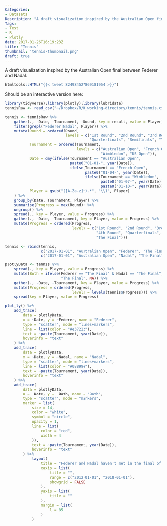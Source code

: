 ```yaml
---
Categories:
- Datasets
Description: "A draft visualization inspired by the Australian Open final between Federer and Nadal."
Tags:
- Test
- R
- Plotly
date: 2017-01-26T16:19:23Z
title: "Tennis"
thumbnail: 'tennis-thumbnail.png'
draft: true
---
```

 
A draft visualization inspired by the Australian Open final between Federer and Nadal.

```r
htmltools::HTML("{{< tweet 824984527869181954 >}}")
```

Should be an interactive version here:

```r
library(tidyverse);library(plotly);library(lubridate)
tennisRaw <- read_csv("~/Dropbox/R/R_working-directory/tennis/tennis.csv")

tennis <- tennisRaw %>%
    gather(., -Date, -Tournament, -Round, key = result, value = Player) %>%
    filter(grepl("Federer|Nadal", Player)) %>%
    mutate(Round = ordered(Round,
                           levels = c("1st Round", "2nd Round", "3rd Round", "4th Round",
                                      "Quarterfinals", "Semifinals", "The Final")),
           Tournament = ordered(Tournament,
                                levels = c("Australian Open", "French Open",
                                           "Wimbledon", "US Open")),
           Date = dmy(ifelse(Tournament == "Australian Open",
                             paste0("01-01-", year(Date)),
                             ifelse(Tournament == "French Open",
                                    paste0("01-04-", year(Date)),
                                    ifelse(Tournament == "Wimbledon",
                                           paste0("01-07-", year(Date)),
                                           paste0("01-10-", year(Date)))))),
           Player = gsub("([A-Za-z]+).*", "\\1", Player)
    ) %>%
    group_by(Date, Tournament, Player) %>%
    summarise(Progress = max(Round)) %>%
    ungroup() %>%
    spread(., key = Player, value = Progress) %>%
    gather(., -Date, -Tournament, key = Player, value = Progress) %>%
    mutate(Progress = ordered(Progress,
                              levels = c("1st Round", "2nd Round", "3rd Round",
                                         "4th Round", "Quarterfinals", "Semifinals",
                                         "The Final")))

tennis <- rbind(tennis,
                c("2017-01-01", "Australian Open", "Federer", "The Final"),
                c("2017-01-01", "Australian Open", "Nadal", "The Final"))

plotlyData <- tennis %>%
    spread(., key = Player, value = Progress) %>%
    mutate(Both = ifelse(Federer == "The Final" & Nadal == "The Final",
                         "The Final", NA)) %>%
    gather(., -Date, -Tournament, key = Player, value = Progress) %>%
    mutate(Progress = ordered(Progress,
                              levels = levels(tennis$Progress))) %>%
    spread(key = Player, value = Progress)

plot_ly() %>%
    add_trace(
        data = plotlyData,
        x = ~Date, y = ~Federer, name = "Federer",
        type = "scatter", mode = "lines+markers",
        line = list(color = "#e37222"),
        text = ~paste(Tournament, year(Date)),
        hoverinfo = "text"
    ) %>%
    add_trace(
        data = plotlyData,
        x = ~Date, y = ~Nadal, name = "Nadal",
        type = "scatter", mode = "lines+markers",
        line = list(color = "#08899e"),
        text = ~paste(Tournament, year(Date)),
        hoverinfo = "text"
    ) %>%
    add_trace(
        data = plotlyData,
        x = ~Date, y = ~Both, name = "Both",
        type = "scatter", mode = "markers",
        marker = list(
            size = 14,
            color = "white",
            symbol = "circle",
            opacity = 1,
            line = list(
                color = "red",
                width = 4
            )),
            text = ~paste(Tournament, year(Date)),
            hoverinfo = "text"
        ) %>%
            layout(
                title = "Federer and Nadal haven't met in the final of a Grand Slam <br>since the French Open in 2011 <br> ",
                xaxis = list(
                    title = "",
                    range = c("2012-01-01", "2018-01-01"),
                    showgrid = FALSE
                ),
                yaxis = list(
                    title = ""
                ),
                margin = list(
                    l = 85
                )
            )



```
